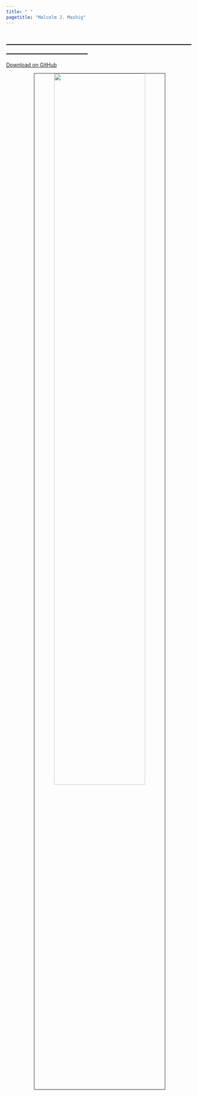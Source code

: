 ```yaml
---
title: " "
pagetitle: "Malcolm J. Mashig"
---
```


## ________________________________________________________________________

<a href="https://github.com/MalcolmMashig/resume/blob/master/malcolm-mashig-resume.pdf" target="_blank">Download on GitHub</a>

<center>

<img src="images/malcolm-mashig-resume.png" style="width:70%; border:1px solid; margin-right: 0px" align="middle">

</center>